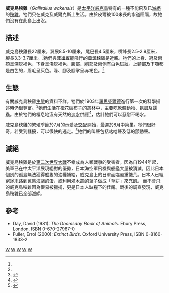 {{Speciesbox 
| taxon = Gallirallus wakensis
| status = EX
| status_system = iucn3.1
| status_ref = <ref name=IUCN>{{IUCN2008|assessors=BirdLife International|year=2008|id=143842|title=Gallirallus wakensis|downloaded=2009-01-01}}</ref>
| image = Gallirallus wakensis.jpg
| image_caption = Gallirallus wakensis (1936)
| range_map = Wake Island.svg
| extinct = 1945年
| binomial_authority = ([[羅思柴爾德|Rothschild]], 1903)
| synonyms =
* ''Hypotaenidia wakensis''
* ''Rallus wakensis''
}}

'''威克島秧雞'''（''Gallirallus wakensis''）是[[太平洋|太平洋]][[威克島|威克島]]特有的一種不能飛及已[[滅絕|滅絕]]的[[秧雞|秧雞]]。牠們只在威克及威爾克斯上生活。由於皮爾被100米長的水道阻隔，故牠們沒有在此島上出沒。

==描述==
威克島秧雞長22厘米，翼展8.5-10厘米，尾巴長4.5厘米，嘴峰長2.5-2.9厘米，腳長3.3-3.7厘米。<ref name=Rothschild1903/>牠們與[[菲律賓|菲律賓]]能飛行的[[黃領秧雞|黃領秧雞]]是近親。牠們的上身、冠及兩頰呈深灰褐色，下身呈淺灰褐色，[[腹部|腹部]]、[[胸部|胸部]]及兩側有白色斑紋。上[[頸部|頸部]]及下顎都是白色的，眉毛呈灰色。喙、腳及腳掌呈赤褐色。<ref name=Rothschild1903/>

==生態==
有關威克島秧雞[[生態|生態]]的資料不詳。牠們於1903年[[第二代罗斯柴尔德男爵沃尔特·罗斯柴尔德|羅思柴爾德]]進行第一次的科學描述時仍很豐富。<ref name=Rothschild1903>{{Cite journal en|author=Rothschild, Walter|year=1903|title=''Hypotaenidia wakensis'' n. sp.|journal=Bull. Brit. Ornithol. Club|volume=13|issue=99|pages=75}}</ref>牠們生活在橙花[[破布子|破布子]]的叢林中，主要吃[[軟體動物|軟體動物]]、[[昆蟲|昆蟲]]及[[蠕蟲|蠕蟲]]。由於牠們的棲息地沒有天然的[[淡水|淡水]]供應<ref>{{Cite journal en|author=Bryan, E. H. Jr.|year=1959|title=Notes on the geography and natural history of Wake Island|journal=Atoll Res. Bull|volume=66|pages=1-22|url=http://www.botany.hawaii.edu/faculty/duffy/ARB/061-70/066.pdf|deadurl=yes|archiveurl=https://web.archive.org/web/20060913110254/http://www.botany.hawaii.edu/faculty/duffy/ARB/061-70/066.pdf|archivedate=2006-09-13|access-date=2009-01-01}}</ref>，估計牠們可以忍耐不喝水。

威克島秧雞的繁殖季節於7月的示愛及[[交配|交配]]開始，最遲於8月中築巢。牠們很好奇，若受到騷擾，可以很快的逃走。<ref name=Wetmore1923>{{Cite journal en|author=Wetmore, Alexander|year=1996|title=[Wake Island and Wake Island Rail] ''In:'' Olson, Storrs L., History and Ornithological Journals of the Tanager Expedition of 1923 to the Northwestern Hawaiian Islands, Johnston and Wake Islands|journal=Atoll Res. Bull|volume=433|pages=103-115, 184|url=http://www.botany.hawaii.edu/faculty/duffy/arb/433/433.pdf}}{{dead link|date=2017年12月 |bot=InternetArchiveBot |fix-attempted=yes }}</ref>牠們的叫聲包括喀喀聲及低的顫動聲。

==滅絕==
威克島秧雞是於[[第二次世界大戰|第二次世界大戰]]不幸成為人類戰爭的受害者。因為自1944年起，美軍已在中太平洋展現絕對的優勢，日本海空軍飛機與船艦大量被消滅。因此日本個別的孤島無法獲得船隻的油糧補給，威克島上的日軍面臨嚴重饑荒。日本人已經窮途末路到蒐集海鷗的蛋，或利用灌木叢的葉子做成「草餅」來充飢。
而不會飛的威克島秧雞因為很易被獵捕，更是日本人缺糧下的佳餚。戰後的調查發現，威克島秧雞已全部滅絕。

==參考==
{{reflist}}
* Day, David (1981): ''The Doomsday Book of Animals''. Ebury Press, London, ISBN 0-670-27987-0
* Fuller, Errol (2000): ''Extinct Birds''. Oxford University Press, ISBN 0-8160-1833-2
{{Taxonbar|from=Q541492}}

[[Category:IUCN紅色名錄絕滅物種|W]]
[[Category:秧雞科|W]]
[[Category:威克岛|W]]
[[Category:不会飞的鸟|W]]
[[Category:1903年描述的鸟类|W]]